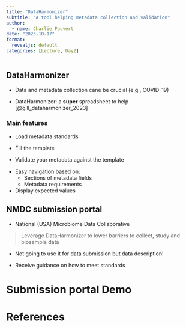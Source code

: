 ```yaml
---
title: "DataHarmonizer"
subtitle: "A tool helping metadata collection and validation"
author:
  - name: Charlie Pauvert
date: "2023-10-17"
format:
  revealjs: default
categories: [Lecture, Day2]
---
```


## DataHarmonizer

::: incremental
-   Data and metadata collection cane be crucial (e.g., COVID-19)

-   DataHarmonizer: a **super** spreadsheet to help [@gill_dataharmonizer_2023]

:::

### Main features

::: incremental
-   Load metadata standards

-   Fill the template

-   Validate your metadata against the template
:::

::: notes
-   Easy navigation based on:
    -   Sections of metadata fields
    -   Metadata requirements
-   Display expected values
:::

## NMDC submission portal

-   National (USA) Microbiome Data Collaborative

> Leverage DataHarmonizer to lower barriers to collect, study and biosample data

-   Not going to use it for data submission but data description!

-   Receive guidance on how to meet standards

# Submission portal Demo

# References
